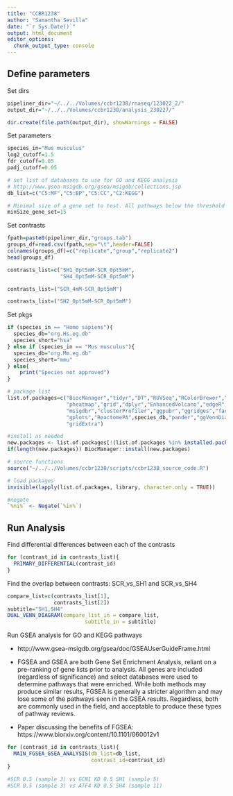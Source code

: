 ```yaml
---
title: "CCBR1238"
author: "Samantha Sevilla"
date: "`r Sys.Date()`"
output: html_document
editor_options: 
  chunk_output_type: console
---
```

## Define parameters

Set dirs
```r
pipeliner_dir="~/../../Volumes/ccbr1238/rnaseq/123022_2/"
output_dir="~/../../Volumes/ccbr1238/analysis_230227/"

dir.create(file.path(output_dir), showWarnings = FALSE)
```

Set parameters
```r
species_in="Mus musculus"
log2_cutoff=1.5
fdr_cutoff=0.05
padj_cutoff=0.05

# set list of databases to use for GO and KEGG analysis
# http://www.gsea-msigdb.org/gsea/msigdb/collections.jsp
db_list=c("C5:MF","C5:BP","C5:CC","C2:KEGG")

# Minimal size of a gene set to test. All pathways below the threshold are excluded.
minSize_gene_set=15
```

Set contrasts
```r
fpath=paste0(pipeliner_dir,"groups.tab")
groups_df=read.csv(fpath,sep="\t",header=FALSE)
colnames(groups_df)=c("replicate","group","replicate2")
head(groups_df)  

contrasts_list=c("SH1_0pt5mM-SCR_0pt5mM",
                 "SH4_0pt5mM-SCR_0pt5mM")

contrasts_list=("SCR_4mM-SCR_0pt5mM")

contrasts_list=("SH2_0pt5mM-SCR_0pt5mM")
```

Set pkgs
```r
if (species_in == "Homo sapiens"){
  species_db="org.Hs.eg.db"
  species_short="hsa"
} else if (species_in == "Mus musculus"){
  species_db="org.Mm.eg.db"
  species_short="mmu"
} else{
    print("Species not approved")
}

# package list
list.of.packages=c("BiocManager","tidyr","DT","RUVSeq","RColorBrewer","textshape",
                   "pheatmap","grid","dplyr","EnhancedVolcano","edgeR","DESeq2","ggplot2","plotly",
                   "msigdbr","clusterProfiler","ggpubr","ggridges","factoextra",
                   "gplots","ReactomePA",species_db,"pander","ggVennDiagram","fgsea","stringr",
                   "gridExtra")

#install as needed
new.packages <- list.of.packages[!(list.of.packages %in% installed.packages()[,"Package"])]
if(length(new.packages)) BiocManager::install(new.packages)

# source functions
source("~/../../Volumes/ccbr1238/scripts/ccbr1238_source_code.R")

# load packages
invisible(lapply(list.of.packages, library, character.only = TRUE))

#negate
`%ni%` <- Negate(`%in%`)
```

## Run Analysis

Find differential differences between each of the contrasts
```r
for (contrast_id in contrasts_list){
  PRIMARY_DIFFERENTIAL(contrast_id)
}
```

Find the overlap between contrasts: SCR_vs_SH1 and SCR_vs_SH4
```r
compare_list=c(contrasts_list[1],
               contrasts_list[2])
subtitle="SH1,SH4"
DUAL_VENN_DIAGRAM(compare_list_in = compare_list,
                         subtitle_in = subtitle)
```

Run GSEA analysis for GO and KEGG pathways

- http://www.gsea-msigdb.org/gsea/doc/GSEAUserGuideFrame.html

- FGSEA and GSEA are both Gene Set Enrichment Analysis, reliant on a pre-ranking of gene lists prior to analysis. All genes are included (regardless of significance) and select databases were used to determine pathways that were enriched. While both methods may produce similar results, FGSEA is generally a stricter algorithm and may lose some of the pathways seen in the GSEA results. Regardless, both are commonly used in the field, and acceptable to produce these types of pathway reviews.

- Paper discussing the benefits of FGSEA: https://www.biorxiv.org/content/10.1101/060012v1
```r
for (contrast_id in contrasts_list){
  MAIN_FGSEA_GSEA_ANALYSIS(db_list=db_list,
                           contrast_id=contrast_id)
}
```

```r
#SCR 0.5 (sample 3) vs GCN1 KD 0.5 SH1 (sample 5)
#SCR 0.5 (sample 3) vs ATF4 KD 0.5 SH4 (sample 11)
```

